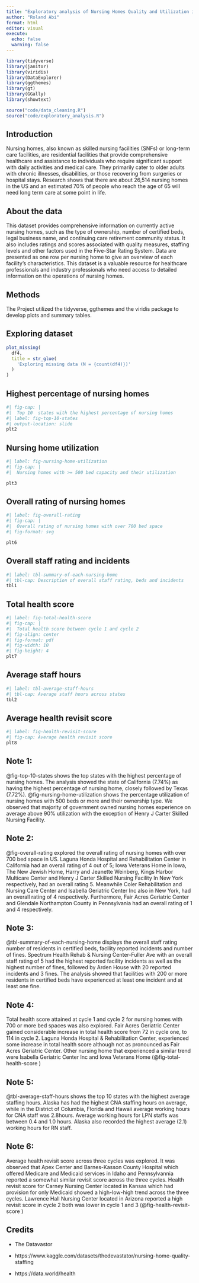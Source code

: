 ```yaml
---
title: "Exploratory analysis of Nursing Homes Quality and Utilization in the US"
author: "Roland Abi"
format: html
editor: visual
execute: 
  echo: false
  warning: false
---
```


```r

library(tidyverse)
library(janitor)
library(viridis)
library(DataExplorer)
library(ggthemes)
library(gt)
library(GGally)
library(showtext)

source("code/data_cleaning.R")
source("code/exploratory_analysis.R")
```

## Introduction

Nursing homes, also known as skilled nursing facilities (SNFs) or long-term care facilities, are residential facilities that provide comprehensive healthcare and assistance to individuals who require significant support with daily activities and medical care. They primarily cater to older adults with chronic illnesses, disabilities, or those recovering from surgeries or hospital stays. Research shows that there are about 26,514 nursing homes in the US and an estimated 70% of people who reach the age of 65 will need long term care at some point in life.

## About the data

This dataset provides comprehensive information on currently active nursing homes, such as the type of ownership, number of certified beds, legal business name, and continuing care retirement community status. It also includes ratings and scores associated with quality measures, staffing levels and other factors used in the Five-Star Rating System. Data are presented as one row per nursing home to give an overview of each facility's characteristics. This dataset is a valuable resource for healthcare professionals and industry professionals who need access to detailed information on the operations of nursing homes.

## Methods

The Project utilized the tidyverse, ggthemes and the viridis package to develop plots and summary tables.

## Exploring dataset

```r
plot_missing(
  df4,
  title = str_glue(
    'Exploring missing data (N = {count(df4)})'
  )
)

```

## Highest percentage of nursing homes

```r
#| fig-cap: |
#|  Top 10  states with the highest percentage of nursing homes
#| label: fig-top-10-states
#| output-location: slide
plt2
```

## Nursing home utilization

```r
#| label: fig-nursing-home-utilization
#| fig-cap: |
#|  Nursing homes with >= 500 bed capacity and their utilization

plt3
```

## Overall rating of nursing homes

```r
#| label: fig-overall-rating
#| fig-cap: |
#|  Overall rating of nursing homes with over 700 bed space
#| fig-format: svg

plt6
```

## Overall staff rating and incidents

```r
#| label: tbl-summary-of-each-nursing-home
#| tbl-cap: Description of overall staff rating, beds and incidents
tbl1
```

## Total health score

```r
#| label: fig-total-health-score
#| fig-cap: |
#|  Total health score between cycle 1 and cycle 2
#| fig-align: center
#| fig-format: pdf
#| fig-width: 10
#| fig-height: 4
plt7
```

## Average staff hours

```r
#| label: tbl-average-staff-hours
#| tbl-cap: Average staff hours across states
tbl2
```

## Average health revisit score

```r
#| label: fig-health-revisit-score
#| fig-cap: Average health revisit score
plt8
```

## Note 1:

@fig-top-10-states shows the top states with the highest percentage of nursing homes. The analysis showed the state of California (7.74%) as having the highest percentage of nursing home, closely followed by Texas (7.72%). @fig-nursing-home-utilization shows the percentage utilization of nursing homes with 500 beds or more and their ownership type. We observed that majority of government owned nursing homes experience on average above 90% utilization with the exception of Henry J Carter Skilled Nursing Facility.

## Note 2:

@fig-overall-rating explored the overall rating of nursing homes with over 700 bed space in US. Laguna Honda Hospital and Rehabilitation Center in California had an overall rating of 4 out of 5; Iowa Veterans Home in Iowa, The New Jewish Home, Harry and Jeanette Weinberg, Kings Harbor Multicare Center and Henry J Carter Skilled Nursing Facility In New York respectively, had an overall rating 5. Meanwhile Coler Rehabilitation and Nursing Care Center and Isabella Geriatric Center Inc also in New York, had an overall rating of 4 respectively. Furthermore, Fair Acres Geriatric Center and Glendale Northampton County in Pennsylvania had an overall rating of 1 and 4 respectively.

## Note 3:

@tbl-summary-of-each-nursing-home displays the overall staff rating number of residents in certified beds, facility reported incidents and number of fines. Spectrum Health Rehab & Nursing Center-Fuller Ave with an overall staff rating of 5 had the highest reported facility incidents as well as the highest number of fines, followed by Arden House with 20 reported incidents and 3 fines. The analysis showed that facilities with 200 or more residents in certified beds have experienced at least one incident and at least one fine.

## Note 4:

Total health score attained at cycle 1 and cycle 2 for nursing homes with 700 or more bed spaces was also explored. Fair Acres Geriatric Center gained considerable increase in total health score from 72 in cycle one, to 114 in cycle 2. Laguna Honda Hospital & Rehabilitation Center, experienced some increase in total health score although not as pronounced as Fair Acres Geriatric Center. Other nursing home that experienced a similar trend were Isabella Geriatric Center Inc and Iowa Veterans Home (@fig-total-health-score )

## Note 5:

@tbl-average-staff-hours shows the top 10 states with the highest average staffing hours. Alaska has had the highest CNA staffing hours on average, while in the District of Columbia, Florida and Hawaii average working hours for CNA staff was 2.8hours. Average working hours for LPN staffs was between 0.4 and 1.0 hours. Alaska also recorded the highest average (2.1) working hours for RN staff.

## Note 6:

Average health revisit score across three cycles was explored. It was observed that Apex Center and Barnes-Kasson County Hospital which offered Medicare and Medicaid services in Idaho and Pennsylvannia reported a somewhat similar revisit score across the three cycles. Health revisit score for Carney Nursing Center located in Kansas which had provision for only Medicaid showed a high-low-high trend across the three cycles. Lawrence Hall Nursing Center located in Arizona reported a high revisit score in cycle 2 both was lower in cycle 1 and 3 (@fig-health-revisit-score )

## Credits

-   The Datavastor

-   https://www.kaggle.com/datasets/thedevastator/nursing-home-quality-staffing

-   https://data.world/health
